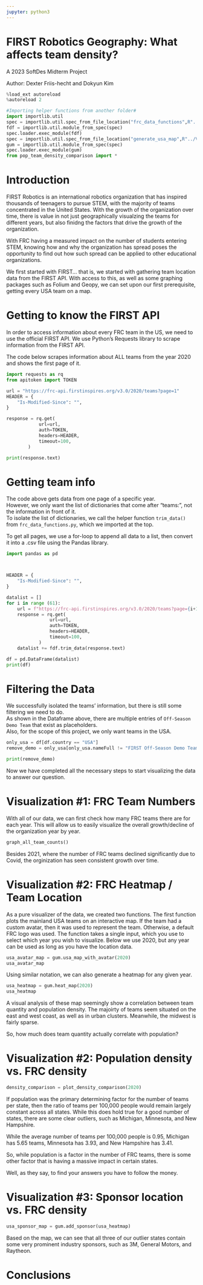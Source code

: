 ```yaml
---
jupyter: python3
---
```


# FIRST Robotics Geography: What affects team density?
A 2023 SoftDes Midterm Project

Author: Dexter Friis-hecht and Dokyun Kim

```python
%load_ext autoreload
%autoreload 2
```

```python
#Importing helper functions from another folder#
import importlib.util
spec = importlib.util.spec_from_file_location("frc_data_functions",R"../DataFromFRC/frc_data_functions.py")
fdf = importlib.util.module_from_spec(spec)
spec.loader.exec_module(fdf)
spec = importlib.util.spec_from_file_location("generate_usa_map",R"../Visualization/generate_usa_map.py")
gum = importlib.util.module_from_spec(spec)
spec.loader.exec_module(gum)
from pop_team_density_comparison import *
```

# Introduction

FIRST Robotics is an international robotics organization that has inspired thousands of teenagers to pursue STEM, with the majority of teams concentrated
in the United States. With the growth of the organization over time, there is value in not just geographically visualzing the teams for different years, but
also finidng the factors that drive the growth of the organization. 

With FRC having a measured impact on the number of students entering STEM, knowing how and why the organization has spread poses the opportunity to find out how such spread can be applied to other educational organizations.

We first started with FIRST... that is, we started with gathering team location data from the FIRST API. With access to this, as well as some graphing packages such
as Folium and Geopy, we can set upon our first prerequisite, getting every USA team on a map.

# Getting to know the FIRST API

In order to access information about every FRC team in the US, we need to use the official FIRST API.
We use Python's Requests library to scrape information from the FIRST API.

The code below scrapes information about ALL teams from the year 2020 and shows the first page of it.

```python
import requests as rq
from apitoken import TOKEN

url = "https://frc-api.firstinspires.org/v3.0/2020/teams?page=1"
HEADER = {
    "Is-Modified-Since": "",
}

response = rq.get(
            url=url,
            auth=TOKEN,
            headers=HEADER,
            timeout=100,
        )

print(response.text)
```

# Getting team info

The code above gets data from one page of a specific year.  
However, we only want the list of dictionaries that come after "teams: ", not the information in front of it.  
To isolate the list of dictionaries, we call the helper function `trim_data()` from `frc_data_functions.py`, which we imported at the top. 

To get all pages, we use a for-loop to append all data to a list, then convert it into a .csv file using the Pandas library.

```python
import pandas as pd



HEADER = {
    "Is-Modified-Since": "",
}

datalist = []
for i in range (61):
    url = f"https://frc-api.firstinspires.org/v3.0/2020/teams?page={i+1}"
    response = rq.get(
                url=url,
                auth=TOKEN,
                headers=HEADER,
                timeout=100,
            )
    datalist += fdf.trim_data(response.text)

df = pd.DataFrame(datalist)
print(df)


```

# Filtering the Data

We successfully isolated the teams' information, but there is still some filtering we need to do.  
As shown in the Dataframe above, there are multiple entries of `Off-Season Demo Team` that exist as placeholders.  
Also, for the scope of this project, we only want teams in the USA.

```python
only_usa = df[df.country == "USA"]
remove_demo = only_usa[only_usa.nameFull != "FIRST Off-Season Demo Team"]

print(remove_demo)
```

Now we have completed all the necessary steps to start visualizing the data to answer our question.

# Visualization #1: FRC Team Numbers

With all of our data, we can first check how many FRC teams there are for each year. This will allow us to easily visualize the
overall growth/decline of the organization year by year.

```python
graph_all_team_counts()
```

Besides 2021, where the number of FRC teams declined significantly due to Covid, the orginization has seen consistent growth over time.

# Visualization #2: FRC Heatmap / Team Location
As a pure visualizer of the data, we created two functions.
The first function plots the mainland USA teams on an interactive map. If the team had a custom 
avatar, then it was used to represent the team. Otherwise, a default FRC logo was used.
The function takes a single input, which you use to select which year you wish to visualize.
Below we use 2020, but any year can be used as long as you have the location data.

```python
usa_avatar_map = gum.usa_map_with_avatar(2020)
usa_avatar_map
```
Using similar notation, we can also generate a heatmap for any given year.
```python
usa_heatmap = gum.heat_map(2020)
usa_heatmap
```
A visual analysis of these map seemingly show a correlation between team quantity and population density.
The majoirty of teams seem situated on the east and west coast, as well as in urban clusters. Meanwhile, the midwest
is fairly sparse.

So, how much does team quantity actually correlate with population?

# Visualization #2: Population density vs. FRC density
```python
density_comparison = plot_density_comparison(2020)
```
If population was the primary determining factor for the number of teams per state, then the ratio of teams per 100,000 people would remain largely constant across all states. While this does hold true for a good number of states, there are some clear outliers, such as Michigan, Minnesota, and New Hampshire.

While the average number of teams per 100,000 people is 0.95, Michigan has 5.65 teams, Minnesota has 3.93, and New Hampshire has 3.41.

So, while population is a factor in the number of FRC teams, there is some other factor that is having a massive impact in certain states.

Well, as they say, to find your answers you have to follow the money.

# Visualization #3: Sponsor location vs. FRC density
```python
usa_sponsor_map = gum.add_sponsor(usa_heatmap)
```

Based on the map, we can see that all three of our outlier states contain some very prominent industry sponsors, such as 3M, General Motors, and Raytheon.

# Conclusions